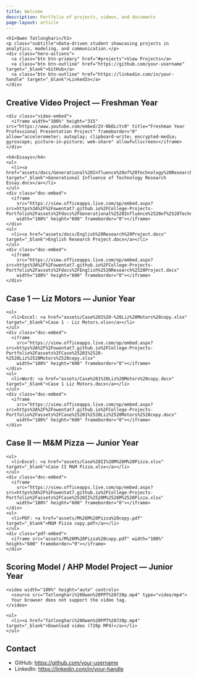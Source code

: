 ```yaml
---
title: Welcome
description: Portfolio of projects, videos, and documents
page-layout: article
---
```


<div class="hero">
  <div class="hero-content">
    <h1>Owen Tatlonghari</h1>
    <p class="subtitle">Data-driven student showcasing projects in analytics, modeling, and communication.</p>
    <div class="hero-actions">
      <a class="btn btn-primary" href="#projects">View Projects</a>
      <a class="btn btn-outline" href="https://github.com/your-username" target="_blank">GitHub</a>
      <a class="btn btn-outline" href="https://linkedin.com/in/your-handle" target="_blank">LinkedIn</a>
    </div>
  </div>
</div>

## Creative Video Project — Freshman Year

<div class="project-card" id="projects">
  <div class="project-media">
    <div class="video-embed">
      <iframe width="100%" height="315" src="https://www.youtube.com/embed/2V-NbOLcYc0" title="Freshman Year Professional Presentation Project" frameborder="0" allow="accelerometer; autoplay; clipboard-write; encrypted-media; gyroscope; picture-in-picture; web-share" allowfullscreen></iframe>
    </div>
  </div>
  <div class="project-details">
    <h4>Essays</h4>
    <ul>
      <li><a href="assets/docs/Generational%20Influence%20of%20Technology%20Research%20Essay.docx" target="_blank">Generational Influence of Technology Research Essay.docx</a></li>
    </ul>
    <div class="doc-embed">
      <iframe
        src="https://view.officeapps.live.com/op/embed.aspx?src=https%3A%2F%2Fowentat7.github.io%2FCollege-Projects-Portfolio%2Fassets%2Fdocs%2FGenerational%2520Influence%2520of%2520Technology%2520Research%2520Essay.docx"
        width="100%" height="600" frameborder="0"></iframe>
    </div>
    <ul>
      <li><a href="assets/docs/English%20Research%20Project.docx" target="_blank">English Research Project.docx</a></li>
    </ul>
    <div class="doc-embed">
      <iframe
        src="https://view.officeapps.live.com/op/embed.aspx?src=https%3A%2F%2Fowentat7.github.io%2FCollege-Projects-Portfolio%2Fassets%2Fdocs%2FEnglish%2520Research%2520Project.docx"
        width="100%" height="600" frameborder="0"></iframe>
    </div>
  </div>
</div>

## Case 1 — Liz Motors — Junior Year

<div class="project-card">
  <div class="project-details">
    <ul>
      <li>Excel: <a href="assets/Case%201%20-%20Liz%20Motors%20copy.xlsx" target="_blank">Case 1 - Liz Motors.xlsx</a></li>
    </ul>
    <div class="doc-embed">
      <iframe
        src="https://view.officeapps.live.com/op/embed.aspx?src=https%3A%2F%2Fowentat7.github.io%2FCollege-Projects-Portfolio%2Fassets%2FCase%25201%2520-%2520Liz%2520Motors%2520copy.xlsx"
        width="100%" height="600" frameborder="0"></iframe>
    </div>
    <ul>
      <li>Word: <a href="assets/Case%201%20Liz%20Motors%20copy.docx" target="_blank">Case 1 Liz Motors.docx</a></li>
    </ul>
    <div class="doc-embed">
      <iframe
        src="https://view.officeapps.live.com/op/embed.aspx?src=https%3A%2F%2Fowentat7.github.io%2FCollege-Projects-Portfolio%2Fassets%2FCase%25201%2520Liz%2520Motors%2520copy.docx"
        width="100%" height="600" frameborder="0"></iframe>
    </div>
  </div>
</div>

## Case II — M&M Pizza — Junior Year

<div class="project-card">
  <div class="project-details">
    <ul>
      <li>Excel: <a href="assets/Case%20II%20M%26M%20Pizza.xlsx" target="_blank">Case II M&M Pizza.xlsx</a></li>
    </ul>
    <div class="doc-embed">
      <iframe
        src="https://view.officeapps.live.com/op/embed.aspx?src=https%3A%2F%2Fowentat7.github.io%2FCollege-Projects-Portfolio%2Fassets%2FCase%2520II%2520M%2526M%2520Pizza.xlsx"
        width="100%" height="600" frameborder="0"></iframe>
    </div>
    <ul>
      <li>PDF: <a href="assets/M%26M%20Pizza%20copy.pdf" target="_blank">M&M Pizza copy.pdf</a></li>
    </ul>
    <div class="pdf-embed">
      <iframe src="assets/M%26M%20Pizza%20copy.pdf" width="100%" height="600" frameborder="0"></iframe>
    </div>
  </div>
</div>

## Scoring Model / AHP Model Project — Junior Year

<div class="project-card">
  <div class="project-media">
    <video width="100%" height="auto" controls>
      <source src="Tatlonghari%20Owen%20PPT%20720p.mp4" type="video/mp4">
      Your browser does not support the video tag.
    </video>
  </div>
  <div class="project-details">
    <ul>
      <li><a href="Tatlonghari%20Owen%20PPT%20720p.mp4" target="_blank">Download video (720p MP4)</a></li>
    </ul>
  </div>
</div>

## Contact

- GitHub: <https://github.com/your-username>
- LinkedIn: <https://linkedin.com/in/your-handle>
